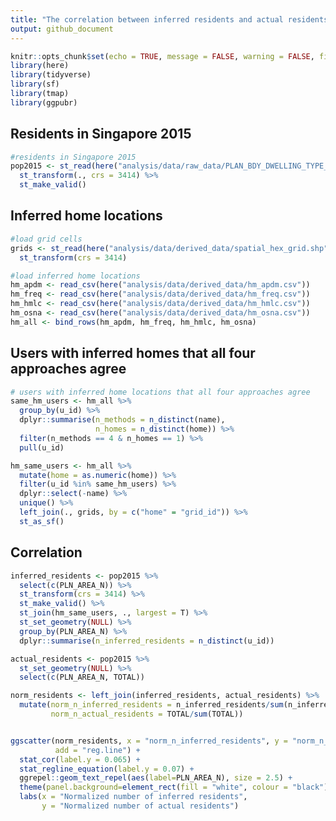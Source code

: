 ```yaml
---
title: "The correlation between inferred residents and actual residents"
output: github_document
---
```


```r
knitr::opts_chunk$set(echo = TRUE, message = FALSE, warning = FALSE, fig.align='center')
library(here)
library(tidyverse)
library(sf)
library(tmap)
library(ggpubr)
```

## Residents in Singapore 2015

```r
#residents in Singapore 2015
pop2015 <- st_read(here("analysis/data/raw_data/PLAN_BDY_DWELLING_TYPE_2015.shp"), quiet = T) %>%
  st_transform(., crs = 3414) %>% 
  st_make_valid()
```


## Inferred home locations 

```r
#load grid cells 
grids <- st_read(here("analysis/data/derived_data/spatial_hex_grid.shp"), quiet = T) %>% 
  st_transform(crs = 3414)

#load inferred home locations 
hm_apdm <- read_csv(here("analysis/data/derived_data/hm_apdm.csv")) 
hm_freq <- read_csv(here("analysis/data/derived_data/hm_freq.csv"))
hm_hmlc <- read_csv(here("analysis/data/derived_data/hm_hmlc.csv")) 
hm_osna <- read_csv(here("analysis/data/derived_data/hm_osna.csv")) 
hm_all <- bind_rows(hm_apdm, hm_freq, hm_hmlc, hm_osna)
```

## Users with inferred homes that all four approaches agree

```r
# users with inferred home locations that all four approaches agree
same_hm_users <- hm_all %>% 
  group_by(u_id) %>% 
  dplyr::summarise(n_methods = n_distinct(name),
                   n_homes = n_distinct(home)) %>% 
  filter(n_methods == 4 & n_homes == 1) %>% 
  pull(u_id)

hm_same_users <- hm_all %>% 
  mutate(home = as.numeric(home)) %>% 
  filter(u_id %in% same_hm_users) %>% 
  dplyr::select(-name) %>% 
  unique() %>% 
  left_join(., grids, by = c("home" = "grid_id")) %>% 
  st_as_sf()
```


## Correlation

```r
inferred_residents <- pop2015 %>% 
  select(c(PLN_AREA_N)) %>%
  st_transform(crs = 3414) %>% 
  st_make_valid() %>% 
  st_join(hm_same_users, ., largest = T) %>% 
  st_set_geometry(NULL) %>% 
  group_by(PLN_AREA_N) %>% 
  dplyr::summarise(n_inferred_residents = n_distinct(u_id))

actual_residents <- pop2015 %>% 
  st_set_geometry(NULL) %>% 
  select(c(PLN_AREA_N, TOTAL))

norm_residents <- left_join(inferred_residents, actual_residents) %>% 
  mutate(norm_n_inferred_residents = n_inferred_residents/sum(n_inferred_residents),
         norm_n_actual_residents = TOTAL/sum(TOTAL))


ggscatter(norm_residents, x = "norm_n_inferred_residents", y = "norm_n_actual_residents",
          add = "reg.line") +
  stat_cor(label.y = 0.065) +
  stat_regline_equation(label.y = 0.07) + 
  ggrepel::geom_text_repel(aes(label=PLN_AREA_N), size = 2.5) +
  theme(panel.background=element_rect(fill = "white", colour = "black")) + 
  labs(x = "Normalized number of inferred residents",
       y = "Normalized number of actual residents")
```
